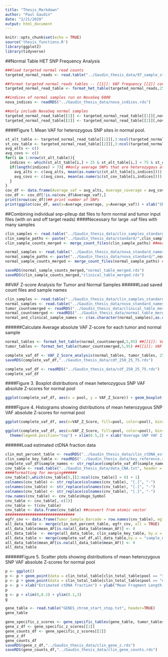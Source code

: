 ```yaml
---
title: "Thesis_Markdown"
author: "Paul Gaudin"
date: "2/21/2020"
output: html_document
---
```


```r
knitr::opts_chunk$set(echo = TRUE)
source('thesis_functions.R')
library(ggplot2)
library(tidyverse)
```

##Normal Table HET SNP Frequency Analysis

```r
###load targeted normal read counts
targeted_normal_reads <- read.table("../Gaudin_thesis_data/97_sample_st.dat", stringsAsFactors = F, header = TRUE, sep=",")

##format targeted normal reads tables -- [[1]]: VAF frequency [[2]] coverage at SNP site
targeted_normal_read_table <- format_het_table(targeted_normal_reads,25,75)

##indices of normal samples run on NovaSeq 6000
nova_indices <- readRDS("../Gaudin_thesis_data/nova_indices.rds")

##only include NovaSeq normal samples 
targeted_normal_read_table[[1]] <- targeted_normal_read_table[[1]][,nova_indices + 2] ##nova_indices + 2 accounts for chromosome and position columns
targeted_normal_read_table[[2]] <- targeted_normal_read_table[[2]][,nova_indices + 2]

```
####Figure 1. Mean VAF for heterozygous SNP sites in normal pool. 
```r
st_alt_table <- targeted_normal_read_table[[1]][,3:ncol(targeted_normal_read_table[[1]])] ## remove chromosome and position
st_cov_table <- targeted_normal_read_table[[2]][,3:ncol(targeted_normal_read_table[[2]])] ## remove chromosome and position
avg_alts <- c() 
avg_covs <- c()
for(i in 1:nrow(st_alt_table)){
  indices <- which(st_alt_table[i,] > 25 & st_alt_table[i,] < 75 & st_cov_table[i,] > 100) ##only include SNP sites with VAF frequency between 25 - 75 and coverage > 100, 
  if(length(indices) > 7){ ##only average SNPs that are heterozygous at at least 7 SNP sites
    avg_alts <- c(avg_alts, mean(as.numeric(st_alt_table[i,indices])))
    avg_covs <- c(avg_covs, mean(as.numeric(st_cov_table[i,indices]))) 
  }
}
cov_df <- data.frame(Average_vaf = avg_alts, Average_coverage = avg_covs)
cov_df <- cov_df[!is.na(cov_df$Average_vaf),]
print(nrow(cov_df))## print number of SNPs 
print(ggplot(cov_df, aes(x=Average_coverage, y=Average_vaf)) + xlab("SNP Site Average Coverage") + ylab("Mean VAF for SNP") + geom_point() + geom_vline(aes(xintercept=250), colour="#BB0000", linetype="dashed"))

```

##Combining individual snp-pileup dat files to form normal and tumor input files (with on and off target reads)
####Necessary for large .vaf files with many samples 
```r
clin_samples <- read.table("../Gaudin_thesis_data/clin_samples_standard.txt")$V1 ##sample names for clinical files
clin_sample_paths <- paste("../Gaudin_thesis_data/standard/",clin_samples,".dat",sep="")
clin_sample_counts_merged <- merge_count_files(clin_sample_paths) ##merged SNP counts file

normal_samples <- read.table("../Gaudin_thesis_data/nova_standard_names.txt")$V1 ##sample names for normal files
normal_sample_paths <- paste("../Gaudin_thesis_data/nova_standard/",normal_samples,".dat",sep="")
normal_sample_counts_merged <- merge_count_files(normal_sample_paths) ##merged SNP counts file

saveRDS(normal_sample_counts_merged,"normal_table_merged.rds")
saveRDS(clin_sample_counts_merged,"clinical_table_merged.rds")
```

##VAF Z-score Analysis for Tumor and Normal Samples
######Load saved count files and sample names
```r
clin_samples <- read.table("../Gaudin_thesis_data/clin_samples_standard.txt")$V1 ##sample names for clinical files
normal_samples <- read.table("../Gaudin_thesis_data/nova_standard_names.txt")$V1 ##sample names for normal files
tumor_countsmerged <- readRDS("../Gaudin_thesis_data/clinical_table_merged.rds") ##load saved counts_merged file
normal_countsmerged <- readRDS("../Gaudin_thesis_data/normal_table_merged.rds") ##load saved counts_merged file
normal_and_clinical_sample_names <- c(as.character(normal_samples),as.character(clin_samples)) ##combine into single list
```

######Calculate Average absolute VAF Z-score for each tumor and normal sample
```r
normal_tables <- format_het_table(normal_countsmerged,5,95) ##[[1]]: VAF frequency [[2]] coverage at SNP site
tumor_tables <- format_het_table(tumor_countsmerged,5,95) ##[[1]]: VAF frequency [[2]] coverage at SNP site
```

```r
complete_vaf_df <- VAF_Z_Score_analysis(normal_tables, tumor_tables, 250, 25, 75, 5, 95, 7,normal_and_clinical_sample_names)
saveRDS(complete_vaf_df,"../Gaudin_thesis_data/cdf_250_25_75.rds")
```

```r
complete_vaf_df <- readRDS("../Gaudin_thesis_data/cdf_250_25_75.rds")
complete_vaf_df
```
####Figure 3. Boxplot distributions of mean heterozygous SNP VAF absolute Z-scores for normal pool 
```r
ggplot(complete_vaf_df, aes(x = pool, y = VAF_Z_Score)) + geom_boxplot() + xlab("Pool") + ylab("Mean Absolute heterozygous SNP VAF Z-score")
```
####Figure 4. Histograms showing distributions of mean heterozygous SNP VAF absolute Z-scores for normal pool
```r
ggplot(complete_vaf_df, aes(x=VAF_Z_Score, fill=pool, color=pool), bins = 90) + geom_histogram(position="identity", alpha=0.5) + theme(legend.position="top") + xlab("Average SNP VAF Z-Score") + ylab("Sample Count")

ggplot(complete_vaf_df, aes(x=VAF_Z_Score, fill=pool, color=pool), bins = 90) + geom_histogram(position="identity", alpha=0.5) +
  theme(legend.position="top") + xlim(0.5,2) + xlab("Average SNP VAF Z-Score") + ylab("Sample Count")
```

######Load estimated ctDNA fraction data
```r
clin_mut_percent_table <- readRDS("../Gaudin_thesis_data/clin_ctDNA_est_table.rds")
clin_sample_key_table <- readRDS("../Gaudin_thesis_data/key_reference.rds") ##data containing other sample identifiers 
complete_vaf_df$sample_names <- str_replace(complete_vaf_df$sample_names, "_DONOR", "-DONOR") ##adjust to fit sample names in other files
cnv_table <- read.table("../Gaudin_thesis_data/data_CNA.txt", header = TRUE) ##table showing called cnvs
####formatting for merging######
cnv_table[5,which(cnv_table[5,][2:ncol(cnv_table)] > 0) + 1]
colnames(cnv_table) <- str_replace(colnames(cnv_table), "[.]", "-")
colnames(cnv_table) <- str_replace(colnames(cnv_table), "[.]", "-")
colnames(cnv_table) <- str_replace(colnames(cnv_table), "[.]", "-")
row.names(cnv_table) <- cnv_table$Hugo_Symbol
cnv_table <- cnv_table[,-c(1)]
cnv_table <- t(cnv_table)
cnv_table <- data.frame(cnv_table) ##convert from atomic vector
###############################
egfr_cnv <- data.frame(Tumor_Sample_Barcode = row.names(cnv_table), egfr_cn = cnv_table$EGFR)
all_data_table <- merge(clin_mut_percent_table, egfr_cnv, all = TRUE)
all_data_table$mean_AF[is.na(all_data_table$mean_AF)] <- 0 
all_data_table  <- merge(all_data_table, clin_sample_key_table, by.x = "Tumor_Sample_Barcode", by.y = "id_1") ##id_1 = tumor sample barcode, id_2 == sample name
all_data_table <- merge(complete_vaf_df,all_data_table,by.x = "sample_names", by.y = "id_2", all.x = TRUE)
all_data_table$mean_AF[is.na(all_data_table$mean_AF)] <- 0 
all_data_table
```

######Figure 5. Scatter plots showing distributions of mean heterozygous SNP VAF absolute Z-scores for normal pool 
```r
p <- ggplot() 
p <- p + geom_point(data = clin_total_table[clin_total_table$pool == "tumor",], aes(x=mean_AF, y=abs_frag_z_score,color=pool),alpha = 0.5)
p <- p + geom_point(data = clin_total_table[clin_total_table$pool == "normal",], aes(x=mean_AF, y=abs_frag_z_score,color=pool),alpha = 0.5)
p <- p + xlab("Estimated ctDNA fraction") + ylab("Mean Fragment Length Z-score")
p
g <- p + xlim(0,0.2) + ylim(0.1,3)
g

```


```r
gene_table <- read.table("GENES_chrom_start_stop.txt", header=TRUE)
gene_table
```

```r
gene_specific_z_scores <- gene_specific_tables(gene_table, tumor_tables, normal_tables, clin_samples, 25,75,5,95,7,250)
gene_z_df <- gene_specific_z_scores[[1]]
gene_counts_df <- gene_specific_z_scores[[2]]
gene_z_df
gene_counts_df
saveRDS(gene_z_df,"../Gaudin_thesis_data/clin_gene_z.rds")
saveRDS(gene_counts_df,"../Gaudin_thesis_data/clin_gene_counts.rds")
```

```r


```